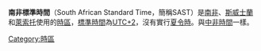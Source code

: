 {{Unreferenced|time=2022-02-15T03:04:09+00:00}}
{{Time zones of Africa}}
'''南非標準時間'''（South African Standard Time，簡稱SAST）是[[南非|南非]]、[[斯威士蘭|斯威士蘭]]和[[萊索托|萊索托]]使用的[[時區|時區]]，[[標準時間|標準時間]]為[[UTC+2|UTC+2]]，沒有實行[[夏令時|夏令時]]。與[[中非時間|中非時間]]一樣。
{{Standard-stub}}
{{非洲題目|標準時間}}
[[Category:時區|Category:時區]]